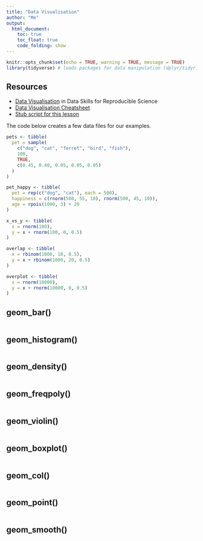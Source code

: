 ```yaml
---
title: "Data Visualisation"
author: "Me"
output: 
  html_document:
    toc: true
    toc_float: true
    code_folding: show
---
```


```r
knitr::opts_chunk$set(echo = TRUE, warning = TRUE, message = TRUE)
library(tidyverse) # loads packages for data manipulation (dplyr/tidyr) and visualisation (ggplot2)
```

## Resources

* [Data Visualisation](https://psyteachr.github.io/msc-data-skills/ggplot.html) in Data Skills for Reproducible Science
* [Data Visualisation Cheatsheet](https://github.com/rstudio/cheatsheets/raw/master/data-visualization-2.1.pdf)
* [Stub script for this lesson](https://psyteachr.github.io/msc-data-skills/stubs/3_viz.Rmd)


The code below creates a few data files for our examples.

```r
pets <- tibble(
  pet = sample(
    c("dog", "cat", "ferret", "bird", "fish"), 
    100, 
    TRUE, 
    c(0.45, 0.40, 0.05, 0.05, 0.05)
  )
)

pet_happy <- tibble(
  pet = rep(c("dog", "cat"), each = 500),
  happiness = c(rnorm(500, 55, 10), rnorm(500, 45, 10)),
  age = rpois(1000, 3) + 20
)

x_vs_y <- tibble(
  x = rnorm(100),
  y = x + rnorm(100, 0, 0.5)
)

overlap <- tibble(
  x = rbinom(1000, 10, 0.5),
  y = x + rbinom(1000, 20, 0.5)
)

overplot <- tibble(
  x = rnorm(10000),
  y = x + rnorm(10000, 0, 0.5)
)
```


## geom_bar()

```r

```

## geom_histogram()

```r

```

## geom_density()

```r

```

## geom_freqpoly()

```r

```



## geom_violin()

```r

```

## geom_boxplot()

```r

```

## geom_col()

```r

```

## geom_point()

```r

```

## geom_smooth()

```r

```

